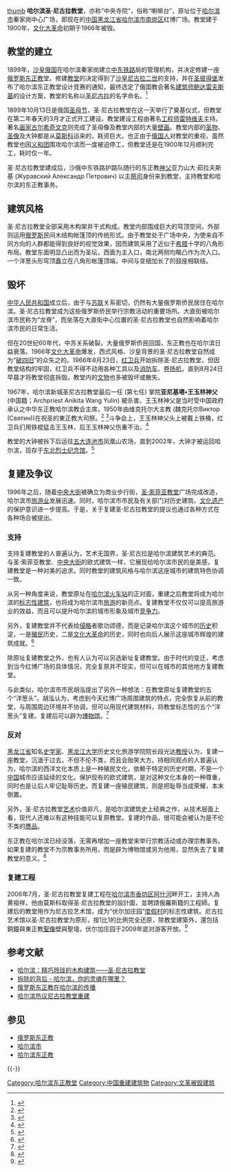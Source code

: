 [[文件:Harbin_1940_st.nicolas.jpg|thumb]]
'''哈尔滨圣·尼古拉教堂'''，亦称“中央寺院”，俗称“喇嘛台”，原址位于[[哈尔滨市|哈尔滨市]]秦家岗中心广场，即现在的[[中国|中国]][[黑龙江省|黑龙江省]][[哈尔滨市|哈尔滨市]][[南岗区|南岗区]]红博广场。教堂建于1900年，[[文化大革命|文化大革命]]初期于1966年被毁。

== 教堂的建立 ==
1899年，[[沙皇俄国|沙皇俄国]]在哈尔滨秦家岗建立[[中东铁路|中东铁路]]局的管理机构，并决定修建一座[[俄罗斯东正教|俄罗斯东正教]]堂。修建[[教堂|教堂]]的决定得到了[[沙皇|沙皇]][[尼古拉二世|尼古拉二世]]的支持，并在[[圣彼得堡|圣彼得堡]]发布了哈尔滨东正教堂设计竞赛的通知，最终选定了俄国教会著名[[建筑师|建筑师]][[鲍达雷夫斯基|鲍达雷夫斯基]]的设计方案，教堂的名称以[[圣尼古拉|圣尼古拉]]的名字命名。<ref>{{Cite web |url=http://jilu.cntv.cn/humhis/xiaoshidejianzhu/classpage/video/20100420/100004.shtml |title=消失的建筑圣尼古拉大教堂传奇 |accessdate=2010-09-08 |archive-date=2019-06-08 |archive-url=https://web.archive.org/web/20190608130722/http://jilu.cntv.cn/humhis/xiaoshidejianzhu/classpage/video/20100420/100004.shtml |dead-url=no }}</ref>

1899年10月13日是俄国[[圣母节|圣母节]]，圣·尼古拉教堂在这一天举行了奠基仪式，但教堂在第二年春天的3月才正式开工建设。教堂建设工程由著名[[工程师|工程师]][[雷特维夫|雷特维夫]]主持。著名[[画家|画家]][[古尔希奇文克|古尔希奇文克]]则完成了圣母像及教堂内部的大量[[壁画|壁画]]。教堂内部的[[圣物|圣物]]、[[圣像|圣像]]及大钟都是从[[莫斯科|莫斯科]]运来的，耗资巨大。也正由于[[俄国人|俄国人]]对教堂的重视，虽然教堂也因[[义和团|义和团]]围攻哈尔滨而一度被迫停工，但教堂还是在1900年12月顺利完工，耗时仅一年。

圣·尼古拉教堂建成后，沙俄中东铁路护路队随行的东正教[[神父|神父]]亚力山大·茹拉夫斯基 (Журавский Александр Петрович) 以主[[祭司|祭司]]身份来到教堂，主持教堂和哈尔滨的东正教事务。

== 建筑风格 ==
圣·尼古拉教堂全部采用木构架井干式构成。教堂内部围成巨大的穹顶空间，外部则运用[[俄罗斯|俄罗斯]]民间木结构帐篷顶的传统形式。由于教堂处于广场中央，为使来自不同方向的人群都能得到良好的视觉效果，因而建筑采用了近似于[[希腊|希腊]]十字的八角形布局。教堂东面明显凸出而为圣坛，西面为主入口，南北两侧均略凸作为次入口。一个洋葱头形穹顶矗立在八角形帐篷顶端，中间与变细加长了的鼓座相联结。

== 毁坏 ==
[[中华人民共和国|中华人民共和国]]成立后，由于与[[苏联|苏联]]关系密切，仍然有大量俄罗斯侨民居住在哈尔滨。圣·尼古拉教堂成为这些俄罗斯侨民举行宗教活动的重要场所。大直街被哈尔滨市民称为“龙脊”，而坐落在大直街中心位置的圣·尼古拉教堂也自然影响着哈尔滨市民的日常生活。

但在20世纪60年代，中苏关系破裂，大量俄罗斯侨民回国，东正教也在哈尔滨日益衰落。1966年[[文化大革命|文化大革命]]爆发，西式风格、沙皇背景的圣·尼古拉教堂自然成为“[[破四旧|破四旧]]”的众矢之的。1966年8月23日，[[红卫兵|红卫兵]]开始拆除圣·尼古拉教堂，但因教堂结构的牢固，红卫兵不得不动用各种工具以及[[消防车|消防车]]、[[卷扬机|卷扬机]]，直到8月24日早晨才将教堂彻底拆毁。教堂内的[[文物|文物]]也多被毁坏或散失。

1967年，哈尔滨新城圣尼古拉教堂最后一任 (第七任) 掌院'''亚尼基塔•王玉林神父''' (中国籍；Archpriest Anikita Wang Yulin) 被杀害。王玉林神父是当时受中国政府承认之中华东正教哈尔滨教会主席，1950年由维克托尔大主教 (魏克托尔Виктор (Святин))在祝圣的東正教大司祭。<ref>{{Cite web |url= http://www.orthodox.cn/localchurch/harbin/anikitawang_cn.htm |title= 亚尼基塔•王玉林神父 |accessdate= 2017-06-21 |archive-date= 2017-09-02 |archive-url= https://web.archive.org/web/20170902012154/http://www.orthodox.cn/localchurch/harbin/anikitawang_cn.htm |dead-url= no }}</ref> <ref>{{Cite web |url= http://m.kl800.com/read/cd140805ce65b7317b7fd727.html### |title= 黑龙江宗教之东正教 |accessdate= 2017-06-21 |archive-date= 2019-06-22 |archive-url= https://web.archive.org/web/20190622022419/https://m.kl800.com/read/cd140805ce65b7317b7fd727.html |dead-url= no }}</ref>斗争会上，王玉林神父头上被戴上铁桶，红卫兵们用铁棍猛击王玉林，后王玉林神父伤重不治。<ref>{{Cite web |url=http://www.orthodox.cn/localchurch/harbin/anikitawang_en.htm |title=Archpriest Anikita Wang Yulin |accessdate=2017-06-21 |archive-date=2020-09-27 |archive-url=https://web.archive.org/web/20200927145226/http://orthodox.cn/localchurch/harbin/anikitawang_en.htm |dead-url=no }}</ref>

教堂的大钟被拆下后运往[[五大连池市|五大连池市]]凤凰山农场，直到2002年，大钟才被运回哈尔滨，现存于[[东北烈士纪念馆|东北烈士纪念馆]]。<ref>{{Cite web |url=http://heilongjiang.dbw.cn/system/2004/11/12/017770027.shtml |title=饱经沧桑三十六载 尼古拉教堂大钟回归故里哈尔滨 |access-date=2010-09-08 |archive-date=2019-06-12 |archive-url=https://web.archive.org/web/20190612051028/https://heilongjiang.dbw.cn/system/2004/11/12/017770027.shtml |dead-url=no }}</ref>

== 复建及争议 ==
1996年之后，随着[[中央大街|中央大街]]被确立为商业步行街，[[哈尔滨圣·索菲亚教堂|圣·索菲亚教堂]]广场完成改造，哈尔滨市[[旅游业|旅游业]]发展迅速。同时，哈尔滨市市民及有关部门对历史建筑、[[文化遗产|文化遗产]]的保护意识进一步提高。于是，关于复建圣·尼古拉教堂的提议也通过各种方式在各种场合被提出。

=== 支持 ===
支持复建教堂的人普遍认为，艺术无国界，圣·尼古拉是哈尔滨建筑艺术的典范。与圣·索菲亚教堂、[[中央大街|中央大街]]的欧式建筑一样，它展现给哈尔滨市民的是美感，复建教堂是一种对美的追求。同时教堂的建筑风格与哈尔滨这座城市的建筑特色协调一致。

从另一种角度来说，教堂原址在[[哈尔滨火车站|哈尔滨火车站]]的正对面，重建之后教堂将成为哈尔滨的[[标志性建筑|标志性建筑]]，也将成为哈尔滨市[[旅游|旅游]]的新亮点。复建教堂不仅仅可以提高旅游业的效益，而且可以提升哈尔滨的城市形象及城市[[竞争力|竞争力]]。

另外，复建教堂并不代表给[[侵略|侵略]]者歌功颂德，而是记录哈尔滨这个城市的[[历史|历史]]积淀，一是[[殖民|殖民]]历史，二是[[文化大革命|文化大革命]]的历史，同时也向后人展示这座城市辉煌的建筑成就。<ref>{{Cite web |url=http://heilongjiang.dbw.cn/system/2005/09/05/050126230.shtml |title=支持复建“尼古拉”的十大理由 |access-date=2010-09-08 |archive-date=2019-06-21 |archive-url=https://web.archive.org/web/20190621100026/https://heilongjiang.dbw.cn/system/2005/09/05/050126230.shtml |dead-url=no }}</ref>

除原址复建教堂之外，也有人认为可以另选新址复建教堂。由于时代的变迁，考虑到当今红博广场的具体情况，完全复原并不现实，但可以在城市的其他地方复建教堂。

与此类似，哈尔滨市市民胡泓提出了另外一种想法：在教堂原址复建教堂的五个“洋葱头”。胡泓认为，考虑到今天红博广场周围建筑的特点，完全恢复从前的教堂，与周围周边环境并不协调，但可以用现代建筑材料，将教堂标志性的五个“洋葱头”复建。复建后可以辟为[[博物馆|博物馆]]。<ref>{{Cite web |url=http://heilongjiang.dbw.cn/system/2005/08/23/050116398.shtml |title=尼古拉大教堂被拆 市民建议原地复建喇嘛台五个洋葱头 |accessdate=2010-09-08 |archive-date=2019-06-16 |archive-url=https://web.archive.org/web/20190616090809/https://heilongjiang.dbw.cn/system/2005/08/23/050116398.shtml |dead-url=no }}</ref>

=== 反对 ===
[[黑龙江省|黑龙江省]]知名[[史学家|史学家]]、[[黑龙江大学|黑龙江大学]]历史文化旅游学院院长段光达[[教授|教授]]认为，复建一座教堂，沉湎于过去，不但不伦不类，而且会贻笑大方。持相同观点的人普遍认为，哈尔滨的西洋文化本质上是一种殖民文化，依赖于特定的历史时期，不是一个[[中国|中国]]城市应该延续的文化。保护现有的欧式建筑，是对这种文化本身的一种尊重，同时也是让后人牢记耻辱历史。而复建一座殖民建筑，则是把耻辱当成荣耀，本末倒置。

另外，圣·尼古拉教堂[[艺术|艺术]]价值非凡，是哈尔滨建筑史上经典之作，从技术层面上看，现代人还难以有这种技能可以复原教堂。复建的作品，很可能会被认为是不伦不类的[[赝品|赝品]]。

东正教在哈尔滨已经没落，无需再增加一座教堂来举行宗教活动或办理宗教事务。如果复建的教堂不为宗教事务所用，而是辟为博物馆或另为他用，显然失去了复建教堂的意义。<ref>{{Cite web |url=http://heilongjiang.dbw.cn/system/2005/09/03/050124764.shtml |title=黑龙江省史学家段光达反对复建“尼古拉”：不要把耻辱文化当荣耀 |accessdate=2010-09-08 |archive-date=2016-03-04 |archive-url=https://web.archive.org/web/20160304221741/http://heilongjiang.dbw.cn/system/2005/09/03/050124764.shtml |dead-url=no }}</ref>

=== 复建工程 ===
2006年7月，圣·尼古拉教堂复建工程在[[哈尔滨市|哈尔滨市]][[香坊区|香坊区]][[阿什河|阿什河]]畔开工，主持人為黄祖祥，他由莫斯科取得圣·尼古拉教堂的設計圖，並聘請俄羅斯籍的工程師。复建后的教堂用作为尼古拉艺术馆，成为“伏尔加庄园”[[度假村|度假村]]的标志性建筑。尼古拉艺术馆以圣·尼古拉教堂为原形，按1比1的比例完全还原，除教堂建築外，還包括銅鐘與東正教[[聖幛|聖像壁]]與聖壇。伏尔加庄园于2009年底对游客开放。<ref>{{Cite web|url=http://www.appledaily.com.tw/realtimenews/article/new/20160709/904139/|title=蘋果日報·消失的百年建築重生|accessdate=2016-07-09|work=Radio Free Asia|language=zh-cn|archive-date=2016-07-08|archive-url=https://web.archive.org/web/20160708174919/http://www.appledaily.com.tw/realtimenews/article/new/20160709/904139/|dead-url=no}}</ref>

==参考文献==
{{Reflist}}
*[https://web.archive.org/web/20150602110402/http://www.haedu.cn/01eGB/wen_shuo_tian_xia/2006-4/15/04150954010641509540163931.html 哈尔滨：精巧玲珑的木构建筑——圣·尼古拉教堂]
*[http://special.dbw.cn/system/2005/06/02/050047359.shtml 拆除的背后 - 哈尔滨，你的灵魂在哪里？] {{Wayback|url=http://special.dbw.cn/system/2005/06/02/050047359.shtml |date=20190626074500 }}
*[http://www.hljdaj.gov.cn/web/news.php?action=p&page=0&mname=%E5%8F%B2%E6%B5%B7%E9%92%A9%E6%B2%89&mid=56&list=2&id=375 俄罗斯东正教在哈尔滨的传播]{{dead link|date=2017年12月 |bot=InternetArchiveBot |fix-attempted=yes }}
*[http://special.dbw.cn/system/2005/09/02/050124053.shtml 哈尔滨热议尼古拉教堂重建] {{Wayback|url=http://special.dbw.cn/system/2005/09/02/050124053.shtml |date=20190613154538 }}

==参见==
*[[俄罗斯东正教|俄罗斯东正教]]
*[[哈尔滨市|哈尔滨市]]
*[[哈尔滨东正教|哈尔滨东正教]]

{{-}}
{{哈尔滨教堂}}

[[Category:哈尔滨东正教堂|Category:哈尔滨东正教堂]]
[[Category:中国重建建筑物|Category:中国重建建筑物]]
[[Category:文革被毁建筑|Category:文革被毁建筑]]